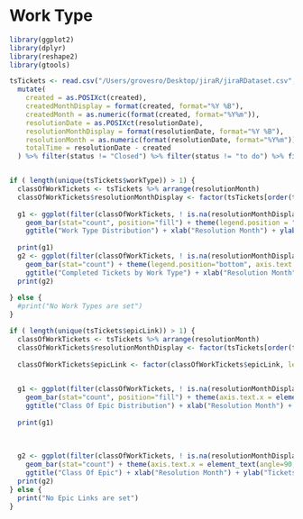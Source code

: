 # Work Type

```r

library(ggplot2)
library(dplyr)
library(reshape2)
library(gtools)

```

```r

tsTickets <- read.csv("/Users/grovesro/Desktop/jiraR/jiraRDataset.csv", header=T, skipNul=T, na.strings="") %>%
  mutate(
    created = as.POSIXct(created), 
    createdMonthDisplay = format(created, format="%Y %B"),
    createdMonth = as.numeric(format(created, format="%Y%m")),
    resolutionDate = as.POSIXct(resolutionDate), 
    resolutionMonthDisplay = format(resolutionDate, format="%Y %B"),
    resolutionMonth = as.numeric(format(resolutionDate, format="%Y%m")),
    totalTime = resolutionDate - created
  ) %>% filter(status != "Closed") %>% filter(status != "to do") %>% filter(status != "open") %>% filter(ticketType != "Epic")


if ( length(unique(tsTickets$workType)) > 1) {
  classOfWorkTickets <- tsTickets %>% arrange(resolutionMonth)
  classOfWorkTickets$resolutionMonthDisplay <- factor(tsTickets[order(tsTickets$resolutionMonth), "resolutionMonthDisplay"], levels=unique(tsTickets[order(tsTickets$resolutionMonth), "resolutionMonthDisplay"]))
  
  g1 <- ggplot(filter(classOfWorkTickets, ! is.na(resolutionMonthDisplay)), aes(x=resolutionMonthDisplay, fill=workType)) + scale_fill_discrete(name=NULL) +
    geom_bar(stat="count", position="fill") + theme(legend.position = "bottom", axis.text.x = element_text(angle=60, hjust=1)) + 
    ggtitle("Work Type Distribution") + xlab("Resolution Month") + ylab("Class Of Work %")
  
  print(g1)
  g2 <- ggplot(filter(classOfWorkTickets, ! is.na(resolutionMonthDisplay)), aes(x=resolutionMonthDisplay, fill=workType)) + scale_fill_discrete(name=NULL) +
    geom_bar(stat="count") + theme(legend.position="bottom", axis.text.x = element_text(angle=90, hjust=1)) + facet_wrap(~ workType) + 
    ggtitle("Completed Tickets by Work Type") + xlab("Resolution Month") + ylab("Tickets Resolved")
  print(g2)
  
} else {
  #print("No Work Types are set")
}
```

```r

if ( length(unique(tsTickets$epicLink)) > 1) {
  classOfWorkTickets <- tsTickets %>% arrange(resolutionMonth)
  classOfWorkTickets$resolutionMonthDisplay <- factor(tsTickets[order(tsTickets$resolutionMonth), "resolutionMonthDisplay"], levels=unique(tsTickets[order(tsTickets$resolutionMonth), "resolutionMonthDisplay"]))
  
  classOfWorkTickets$epicLink <- factor(classOfWorkTickets$epicLink, levels = gsub(" ", "-", mixedsort(gsub("-", " ",levels(classOfWorkTickets$epicLink)))))

  
  g1 <- ggplot(filter(classOfWorkTickets, ! is.na(resolutionMonthDisplay)), aes(x=resolutionMonthDisplay, fill=epicLink)) + 
    geom_bar(stat="count", position="fill") + theme(axis.text.x = element_text(angle=60, hjust=1)) + 
    ggtitle("Class Of Epic Distribution") + xlab("Resolution Month") + ylab("Class Of Work %")
  
  print(g1)
  
  
  
  g2 <- ggplot(filter(classOfWorkTickets, ! is.na(resolutionMonthDisplay)), aes(x=resolutionMonthDisplay, fill=epicLink)) + 
    geom_bar(stat="count") + theme(axis.text.x = element_text(angle=90, hjust=1), legend.position = "right") + facet_wrap(~ epicLink) + 
    ggtitle("Class Of Epic") + xlab("Resolution Month") + ylab("Tickets Resolved")
  print(g2)
} else {
  print("No Epic Links are set")
}
```